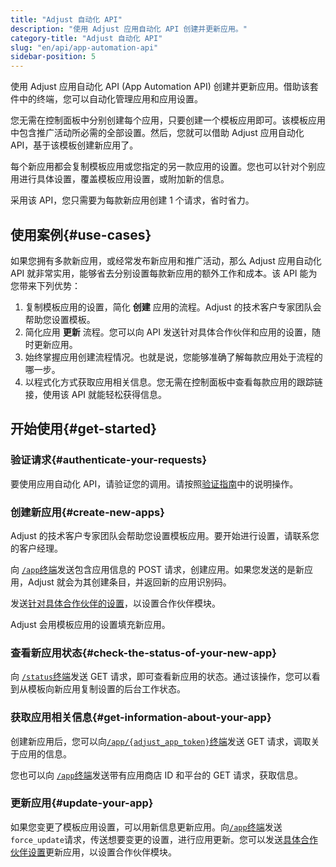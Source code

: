 ```yaml
---
title: "Adjust 自动化 API"
description: "使用 Adjust 应用自动化 API 创建并更新应用。"
category-title: "Adjust 自动化 API"
slug: "en/api/app-automation-api"
sidebar-position: 5
---
```

使用 Adjust 应用自动化 API \(App Automation API\) 创建并更新应用。借助该套件中的终端，您可以自动化管理应用和应用设置。

您无需在控制面板中分别创建每个应用，只要创建一个模板应用即可。该模板应用中包含推广活动所必需的全部设置。然后，您就可以借助 Adjust 应用自动化 API，基于该模板创建新应用了。

每个新应用都会复制模板应用或您指定的另一款应用的设置。您也可以针对个别应用进行具体设置，覆盖模板应用设置，或附加新的信息。

采用该 API，您只需要为每款新应用创建 1 个请求，省时省力。

使用案例\{\#use\-cases\}
------------------------

如果您拥有多款新应用，或经常发布新应用和推广活动，那么 Adjust 应用自动化 API 就非常实用，能够省去分别设置每款新应用的额外工作和成本。该 API 能为您带来下列优势：

1. 复制模板应用的设置，简化 **创建** 应用的流程。Adjust 的技术客户专家团队会帮助您设置模板。
2. 简化应用 **更新** 流程。您可以向 API 发送针对具体合作伙伴和应用的设置，随时更新应用。
3. 始终掌握应用创建流程情况。也就是说，您能够准确了解每款应用处于流程的哪一步。
4. 以程式化方式获取应用相关信息。您无需在控制面板中查看每款应用的跟踪链接，使用该 API 就能轻松获得信息。

开始使用\{\#get\-started\}
--------------------------

### 验证请求\{\#authenticate\-your\-requests\}

要使用应用自动化 API，请验证您的调用。请按照[验证指南](/en/api/app-automation-api/authentication)中的说明操作。

### 创建新应用\{\#create\-new\-apps\}

<callout type="note"> 

Adjust 的技术客户专家团队会帮助您设置模板应用。要开始进行设置，请联系您的客户经理。
</Callout> 

向 [`/app`终端](/en/api/app-automation-api/app-endpoint)发送包含应用信息的 POST 请求，创建应用。如果您发送的是新应用，Adjust 就会为其创建条目，并返回新的应用识别码。

发送[针对具体合作伙伴的设置](/en/api/app-automation-api/channel-setup)，以设置合作伙伴模块。

Adjust 会用模板应用的设置填充新应用。

### 查看新应用状态\{\#check\-the\-status\-of\-your\-new\-app\}

向 [`/status`终端](/en/api/app-automation-api/status-endpoint)发送 GET 请求，即可查看新应用的状态。通过该操作，您可以看到从模板向新应用复制设置的后台工作状态。

### 获取应用相关信息\{\#get\-information\-about\-your\-app\}

创建新应用后，您可以向[`/app/{adjust_app_token}`终端](/en/api/app-automation-api/app-endpoint#app-token-parameters)发送 GET 请求，调取关于应用的信息。

您也可以向 [`/app`终端](/en/api/app-automation-api/app-endpoint)发送带有应用商店 ID 和平台的 GET 请求，获取信息。

### 更新应用\{\#update\-your\-app\}

如果您变更了模板应用设置，可以用新信息更新应用。向[`/app`终端](/en/api/app-automation-api/app-endpoint)发送`force_update`请求，传送想要变更的设置，进行应用更新。您可以发送[具体合作伙伴设置](/en/api/app-automation-api/channel-setup)更新应用，以设置合作伙伴模块。

